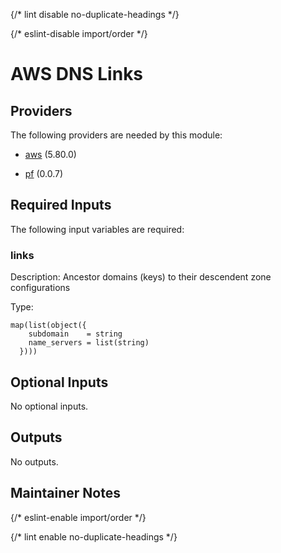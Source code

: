 
{/* lint disable no-duplicate-headings */}

{/* eslint-disable import/order */}
<ModuleHeader name="aws_dns_links" sourceHref="https://github.com/Panfactum/stack/tree/__PANFACTUM_VERSION_MAIN__/packages/infrastructure/aws_dns_links" status="stable" type="direct"/>

# AWS DNS Links

## Providers

The following providers are needed by this module:

- [aws](https://registry.terraform.io/providers/hashicorp/aws/5.80.0/docs) (5.80.0)

- [pf](https://registry.terraform.io/providers/panfactum/pf/0.0.7/docs) (0.0.7)

## Required Inputs

The following input variables are required:

### links

Description: Ancestor domains (keys) to their descendent zone configurations

Type:

```hcl
map(list(object({
    subdomain    = string
    name_servers = list(string)
  })))
```

## Optional Inputs

No optional inputs.

## Outputs

No outputs.

## Maintainer Notes

{/* eslint-enable import/order */}

{/* lint enable no-duplicate-headings */}
